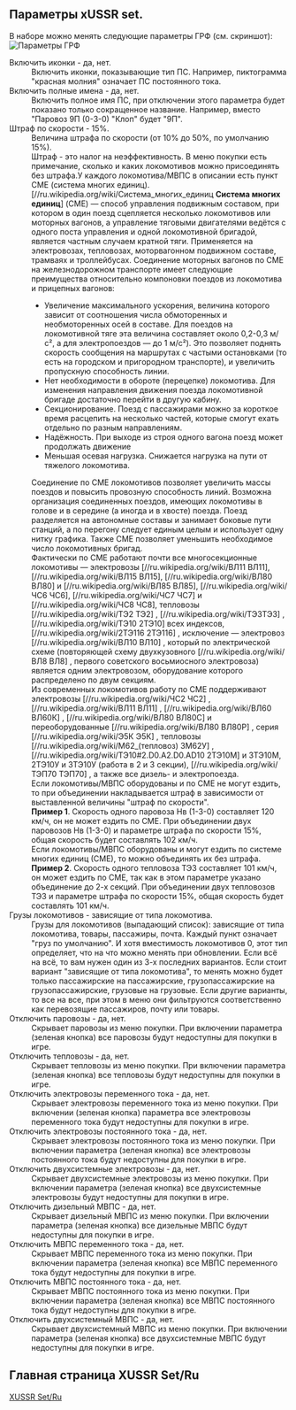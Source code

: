 == Параметры xUSSR set.==
В наборе можно менять следующие параметры ГРФ (см. скриншот):
[[File:en/Параметры ГРФ 2.png|frame| Параметры ГРФ]]
; Включить иконки - да, нет.
:Включить иконки, показывающие тип ПС. Например, пиктограмма "красная молния" означает ПС постоянного тока.
; Включить полные имена - да, нет.
:Включить полное имя ПС, при отключении этого параметра будет показано только сокращенное название. Например, вместо "Паровоз 9П (0-3-0) "Клоп" будет "9П". 
; Штраф по скорости - 15%.
:Величина штрафа по скорости (от 10% до 50%, по умолчанию 15%). 
:Штраф - это налог на неэффективность. В меню покупки есть примечание, сколько и каких локомотивов можно присоединять без штрафа.У каждого локомотива/МВПС в описании есть пункт СМЕ (система многих единиц). 
:[//ru.wikipedia.org/wiki/Система_многих_единиц '''Система многих единиц'''] (СМЕ) — способ управления подвижным составом, при котором в один поезд сцепляется несколько локомотивов или моторных вагонов, а управление тяговыми двигателями ведётся с одного поста управления и одной локомотивной бригадой, является частным случаем кратной тяги. Применяется на электровозах, тепловозах, моторвагонном подвижном составе, трамваях и троллейбусах. Соединение моторных вагонов по СМЕ на железнодорожном транспорте имеет следующие преимущества относительно компоновки поездов из локомотива и прицепных вагонов:
:*Увеличение максимального ускорения, величина которого зависит от соотношения числа обмоторенных и необмоторенных осей в составе. Для поездов на локомотивной тяге эта величина составляет около 0,2-0,3 м/с², а для электропоездов — до 1 м/с²). Это позволяет поднять скорость сообщения на маршрутах с частыми остановками (то есть на городском и пригородном транспорте), и увеличить пропускную способность линии.
:*Нет необходимости в обороте (перецепке) локомотива. Для изменения направления движения поезда локомотивной бригаде достаточно перейти в другую кабину.
:*Секционирование. Поезд с пассажирами можно за короткое время расцепить на несколько частей, которые смогут ехать отдельно по разным направлениям.
:*Надёжность. При выходе из строя одного вагона поезд может продолжать движение
:*Меньшая осевая нагрузка. Снижается нагрузка на пути от тяжелого локомотива.
:Соединение по СМЕ локомотивов позволяет увеличить массы поездов и повысить провозную способность линий. Возможна организация соединенных поездов, имеющих локомотивы в голове и в середине (а иногда и в хвосте) поезда. Поезд разделяется на автономные составы и занимает боковые пути станций, а по перегону следует единым целым и использует одну нитку графика. Также СМЕ позволяет уменьшить необходимое число локомотивных бригад.
:Фактически по СМЕ работают почти все многосекционные локомотивы — электровозы [//ru.wikipedia.org/wiki/ВЛ11 ВЛ11], [//ru.wikipedia.org/wiki/ВЛ15 ВЛ15], [//ru.wikipedia.org/wiki/ВЛ80 ВЛ80]  и [//ru.wikipedia.org/wiki/ВЛ85 ВЛ85], [//ru.wikipedia.org/wiki/ЧС6 ЧС6], [//ru.wikipedia.org/wiki/ЧС7 ЧС7]  и [//ru.wikipedia.org/wiki/ЧС8 ЧС8], тепловозы [//ru.wikipedia.org/wiki/ТЭ2 ТЭ2] , [//ru.wikipedia.org/wiki/ТЭ3ТЭ3] , [//ru.wikipedia.org/wiki/ТЭ10 2ТЭ10]  всех индексов, [//ru.wikipedia.org/wiki/2ТЭ116 2ТЭ116] , исключение — электровоз [//ru.wikipedia.org/wiki/ВЛ10 ВЛ10] , который по электрической схеме (повторяющей схему двухкузовного [//ru.wikipedia.org/wiki/ВЛ8 ВЛ8] , первого советского восьмиосного электровоза) является одним электровозом, оборудование которого распределено по двум секциям.
:Из современных локомотивов работу по СМЕ поддерживают электровозы [//ru.wikipedia.org/wiki/ЧС2 ЧС2] , [//ru.wikipedia.org/wiki/ВЛ11 ВЛ11] , [//ru.wikipedia.org/wiki/ВЛ60 ВЛ60К] , [//ru.wikipedia.org/wiki/ВЛ80 ВЛ80С] и переоборудованные [//ru.wikipedia.org/wiki/ВЛ80 ВЛ80Р] , серия [//ru.wikipedia.org/wiki/Э5К Э5К] , тепловозы [//ru.wikipedia.org/wiki/М62_(тепловоз) 3М62У] , [//ru.wikipedia.org/wiki/ТЭ10#2.D0.A2.D0.AD10 2ТЭ10М]  и 3ТЭ10М, 2ТЭ10У и 3ТЭ10У (работа в 2 и 3 секции), [//ru.wikipedia.org/wiki/ТЭП70 ТЭП70] , а также все дизель- и электропоезда.
:Если локомотивы/МВПС оборудованы и по СМЕ не могут ездить, то при объединении накладывается штраф в зависимости от выставленной величины "штраф по скорости". 
:'''Пример 1'''. Скорость одного паровоза Нв (1-3-0) составляет 120 км/ч, он не может ездить по СМЕ. При объединении двух паровозов Нв (1-3-0) и параметре штрафа по скорости 15%, общая скорость будет составлять 102 км/ч.
:Если локомотивы/МВПС оборудованы и могут ездить по системе многих единиц (СМЕ), то можно объединять их без штрафа.  
:'''Пример 2'''. Скорость одного тепловоза ТЭ3 составляет 101 км/ч, он может ездить по СМЕ, так как в этом параметре указано объединение до 2-х секций. При объединении двух тепловозов ТЭ3 и параметре штрафа по скорости 15%, общая скорость будет составлять 101 км/ч.
;Грузы локомотивов - зависящие от типа локомотива.
: Грузы для локомотивов (выпадающий список): зависящие от типа локомотива, товары, пассажиры, почта. Каждый пункт означает "груз по умолчанию". И хотя вместимость локомотивов 0, этот тип определяет, что на что можно менять при обновлении. Если всё на всё, то вам нужен один из 3-х последних вариантов. Если стоит вариант "зависящие от типа локомотива", то менять можно будет только пассажирские на пассажирские, грузопассажирские на грузопассажирские, грузовые на грузовые. Если другие варианты, то все на все, при этом в меню они фильтруются соответственно как перевозящие пассажиров, почту или товары.
;Отключить паровозы - да, нет.
:Скрывает паровозы из меню покупки. При включении параметра (зеленая кнопка) все паровозы будут недоступны  для покупки в игре.
;Отключить тепловозы - да, нет.
:Скрывает тепловозы из меню покупки. При включении параметра (зеленая кнопка) все тепловозы будут недоступны  для покупки в игре.
;Отключить электровозы переменного тока - да, нет.
:Скрывает электровозы переменного тока из меню покупки. При включении (зеленая кнопка) параметра все электровозы переменного тока будут недоступны  для покупки в игре.
;Отключить электровозы постоянного тока - да, нет.
:Скрывает электровозы постоянного тока из меню покупки. При включении параметра (зеленая кнопка) все электровозы постоянного тока будут недоступны  для покупки в игре.
;Отключить двухсистемные электровозы - да, нет.
:Скрывает двухсистемные электровозы из меню покупки. При включении параметра (зеленая кнопка) все двухсистемные электровозы будут недоступны  для покупки в игре.
;Отключить дизельный МВПС - да, нет.
:Скрывает дизельный МВПС из меню покупки. При включении параметра (зеленая кнопка) все дизельные МВПС будут недоступны  для покупки в игре.
;Отключить МВПС переменного тока - да, нет.
:Скрывает МВПС переменного тока из меню покупки. При включении параметра (зеленая кнопка) все МВПС переменного тока будут недоступны  для покупки в игре.
;Отключить МВПС постоянного тока - да, нет.
:Скрывает МВПС постоянного тока из меню покупки. При включении параметра (зеленая кнопка) все МВПС постоянного тока будут недоступны  для покупки в игре.
;Отключить двухсистемный МВПС - да, нет.
:Скрывает двухсистемный МВПС из меню покупки. При включении параметра (зеленая кнопка) все двухсистемные МВПС будут недоступны  для покупки в игре.

==Главная страница XUSSR Set/Ru==
[[Main/ru/XUSSR Set|XUSSR Set/Ru]]